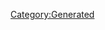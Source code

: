 {{Database/Costume/CostumeInfo
 |ID=147
 |DivaId=8
 |PrismCostumeId=7
 |Enabled=2
 |SkillId=6
 |EODICFLJAKO=False
 |AGBPBDODKBK=1
 |HMCOGDICFNB=1
 |LevelMax=4
 |HGBJODBCJDA=4
 |EGLDFPILJLG=0
 |GLEEPAFMPLO=False
 |IIELLEPEEFH=1140
}}
[[Category:Generated]]
